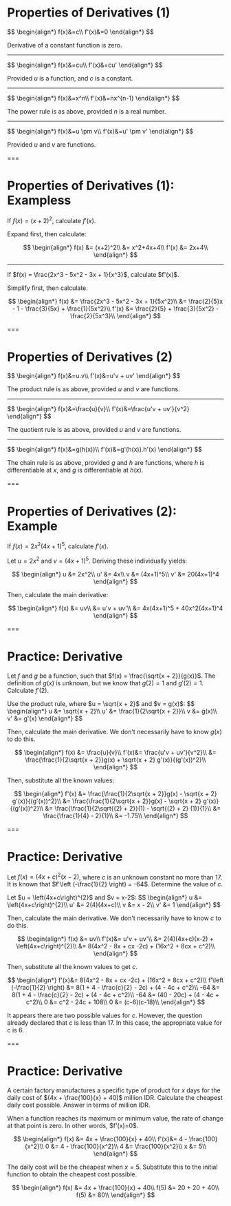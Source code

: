 # Properties of Derivatives (1)

<Formula>
$$
\begin{align*}
f(x)&=c\\
f'(x)&=0
\end{align*}
$$
</Formula>

Derivative of a constant function is zero.

---

<Formula>
$$
\begin{align*}
f(x)&=cu\\
f'(x)&=cu'
\end{align*}
$$
</Formula>

Provided $u$ is a function, and $c$ is a constant.

---

<Formula>
$$
\begin{align*}
f(x)&=x^n\\
f'(x)&=nx^{n-1}
\end{align*}
$$
</Formula>

The power rule is as above, provided $n$ is a real number.

---

<Formula>
$$
\begin{align*}
f(x)&=u \pm v\\
f'(x)&=u' \pm v'
\end{align*}
$$
</Formula>

Provided $u$ and $v$ are functions.

===

# Properties of Derivatives (1): Exampless

<Example>If $f(x) = (x+2)^2$, calculate $f'(x)$.</Example>

Expand first, then calculate:

$$
\begin{align*}
f(x) &= (x+2)^2\\
&= x^2+4x+4\\
f'(x) &= 2x+4\\
\end{align*}
$$

---

<Example>
If $f(x) = \frac{2x^3 - 5x^2 - 3x + 1}{x^3}$, calculate $f'(x)$.
</Example>

Simplify first, then calculate.

$$
\begin{align*}
f(x) &= \frac{2x^3 - 5x^2 - 3x + 1}{5x^2}\\
&= \frac{2}{5}x - 1 - \frac{3}{5x} + \frac{1}{5x^2}\\
f'(x) &= \frac{2}{5} + \frac{3}{5x^2} - \frac{2}{5x^3}\\
\end{align*}
$$

===

# Properties of Derivatives (2)

<Formula>
$$
\begin{align*}
f(x)&=u.v\\
f'(x)&=u'v + uv'
\end{align*}
$$
</Formula>

The product rule is as above, provided $u$ and $v$ are functions.

---

<Formula>
$$
\begin{align*}
f(x)&=\frac{u}{v}\\
f'(x)&=\frac{u'v + uv'}{v^2}
\end{align*}
$$
</Formula>

The quotient rule is as above, provided $u$ and $v$ are functions.

---

<Formula>
$$
\begin{align*}
f(x)&=g(h(x))\\
f'(x)&=g'(h(x)).h'(x)
\end{align*}
$$
</Formula>

The chain rule is as above, provided $g$ and $h$ are functions, where $h$ is differentiable at $x$, and $g$ is differentiable at $h(x)$.

===

# Properties of Derivatives (2): Example

<Example>If $f(x) = 2x^2 (4x+1)^5$, calculate $f'(x)$.</Example>

Let $u = 2x^2$ and $v = (4x+1)^5$. Deriving these individually yields:

$$
\begin{align*}
u &= 2x^2\\
u' &= 4x\\
v &= (4x+1)^5\\
v' &= 20(4x+1)^4
\end{align*}
$$

Then, calculate the main derivative:

$$
\begin{align*}
f(x) &= uv\\
&= u'v + uv'\\
&= 4x(4x+1)^5 + 40x^2(4x+1)^4
\end{align*}
$$

===

# **Practice**: Derivative

Let $f$ and $g$ be a function, such that $f(x) = \frac{\sqrt{x + 2}}{g(x)}$. The definition of $g(x)$ is unknown, but we know that $g(2) = 1$ and $g'(2) = 1$. Calculate $f'(2)$.

<Practice id="derivative-1" answer="-1.75" />

<Explanation>
Use the product rule, where $u = \sqrt{x + 2}$ and $v = g(x)$:
$$
\begin{align*}
u &= \sqrt{x + 2}\\
u' &= \frac{1}{2\sqrt{x + 2}}\\
v &= g(x)\\
v' &= g'(x)
\end{align*}
$$

Then, calculate the main derivative. We don't necessarily have to know $g(x)$ to do this.

$$
\begin{align*}
f(x) &= \frac{u}{v}\\
f'(x)&= \frac{u'v + uv'}{v^2}\\
&= \frac{\frac{1}{2\sqrt{x + 2}}g(x) + \sqrt{x + 2} g'(x)}{(g'(x))^2}\\
\end{align*}
$$

Then, substitute all the known values:

$$
\begin{align*}
f'(x) &= \frac{\frac{1}{2\sqrt{x + 2}}g(x) - \sqrt{x + 2} g'(x)}{(g'(x))^2}\\
&= \frac{\frac{1}{2\sqrt{x + 2}}g(x) - \sqrt{x + 2} g'(x)}{(g'(x))^2}\\
&= \frac{\frac{1}{2\sqrt{(2) + 2}}(1) - \sqrt{(2) + 2} (1)}{1}\\
&= \frac{\frac{1}{4} - 2}{1}\\
&= -1.75\\
\end{align*}
$$

</Explanation>

===

# **Practice**: Derivative

Let $f(x) = \left(4x+c\right)^{2}(x-2)$, where $c$ is an unknown constant no more than $17$. It is known that $f'\left (-\frac{1}{2} \right) = -64$. Determine the value of $c$.

<Practice id="derivative-2" answer="6" />

<Explanation>
Let $u = \left(4x+c\right)^{2}$ and $v = x-2$:
$$
\begin{align*}
u &= \left(4x+c\right)^{2}\\
u' &= 2(4)(4x+c)\\
v &= x - 2\\
v' &= 1
\end{align*}
$$

Then, calculate the main derivative. We don't necessarily have to know $c$ to do this.

$$
\begin{align*}
f(x) &= uv\\
f'(x)&= u'v + uv'\\
&= 2(4)(4x+c)(x-2) + \left(4x+c\right)^{2}\\
&= 8(4x^2 - 8x + cx -2c) + (16x^2 + 8cx + c^2)\\
\end{align*}
$$

Then, substitute all the known values to get $c$.

$$
\begin{align*}
f'(x)&= 8(4x^2 - 8x + cx -2c) + (16x^2 + 8cx + c^2)\\
f'\left (-\frac{1}{2} \right) &= 8(1 + 4 - \frac{c}{2} - 2c) + (4 - 4c + c^2)\\
-64 &= 8(1 + 4 - \frac{c}{2} - 2c) + (4 - 4c + c^2)\\
-64 &= (40 - 20c) + (4 - 4c + c^2)\\
0 &= c^2 - 24c + 108\\
0 &= (c-6)(c-18)\\
\end{align*}
$$

It appears there are two possible values for $c$. However, the question already declared that $c$ is less than $17$. In this case, the appropriate value for c is $6$.
</Explanation>

===

# **Practice**: Derivative

A certain factory manufactures a specific type of product for $x$ days for the daily cost of $(4x + \frac{100}{x} + 40)$ million IDR. Calculate the cheapest daily cost possible. Answer in terms of million IDR.

<Practice id="derivative-3" answer="80" />

<Explanation>
When a function reaches its maximum or minimum value, the rate of change at that point is zero. In other words, $f'(x)=0$.

$$
\begin{align*}
f(x) &= 4x + \frac{100}{x} + 40\\
f'(x)&= 4 - \frac{100}{x^2}\\
0 &= 4 - \frac{100}{x^2}\\
4 &= \frac{100}{x^2}\\
x &= 5\\
\end{align*}
$$

The daily cost will be the cheapest when $x=5$. Substitute this to the initial function to obtain the cheapest cost possible.

$$
\begin{align*}
f(x) &= 4x + \frac{100}{x} + 40\\
f(5) &= 20 + 20 + 40\\
f(5) &= 80\\
\end{align*}
$$

</Explanation>
